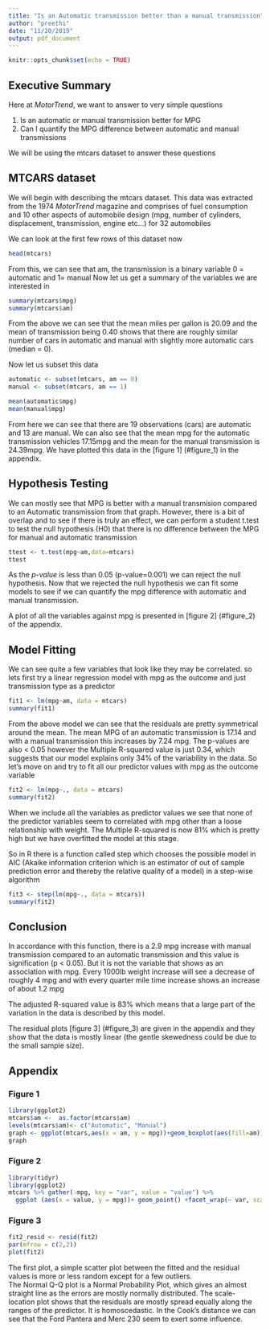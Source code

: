 ```yaml
---
title: "Is an Automatic transmission better than a manual transmission"
author: "preethi"
date: "11/20/2019"
output: pdf_document
---
```


```r
knitr::opts_chunk$set(echo = TRUE)
```

## Executive Summary

Here at *MotorTrend*, we want to answer to very simple questions  

1) Is an automatic or manual transmission better for MPG
2) Can I quantify the MPG difference between automatic and manual transmissions

We will be using the mtcars dataset to answer these questions  

## MTCARS dataset

We will begin with describing the mtcars dataset. This data was extracted from the 1974 *MotorTrend* magazine and comprises of fuel consumption and 10 other aspects of automobile design (mpg, number of cylinders, displacement, transmission, engine etc...) for 32 automobiles

We can look at the first few rows of this dataset now  

```r
head(mtcars)
```

From this, we can see that am, the transmission is a binary variable 0 = automatic and 1= manual
Now let us get a summary of the variables we are interested in  

```r
summary(mtcars$mpg)
summary(mtcars$am)
```
From the above we can see that the mean miles per gallon is 20.09 and the mean of transmission being 0.40 shows that there are roughly similar number of cars in automatic and manual with slightly more automatic cars (median = 0). 

Now let us subset this data
```r
automatic <- subset(mtcars, am == 0)
manual <- subset(mtcars, am == 1)

mean(automatic$mpg)
mean(manual$mpg)
```
From here we can see that there are 19 observations (cars) are automatic and 13 are manual. 
We can also see that the mean mpg for the automatic transmission vehicles 17.15mpg and the mean for the manual transmission is 24.39mpg.
We have plotted this data in the [figure 1] (#figure_1) in the appendix.

## Hypothesis Testing
We can mostly see that MPG is better with a manual transmision compared to an Automatic transmission from that graph. However, there is a bit of overlap and to see if there is truly an effect, we can perform a student t.test to test the null hypothesis (H0) that there is no difference between the MPG for manual and automatic transmission  

```r
ttest <- t.test(mpg~am,data=mtcars)
ttest
```
As the *p-value* is less than 0.05 (p-value=0.001) we can reject the null hypothesis. 
Now that we rejected the null hypothesis we can fit some models to see if we can quantify the mpg difference with automatic and manual transmission. 

A plot of all the variables against mpg is presented in [figure 2] (#figure_2) of the appendix.

## Model Fitting

We can see quite a few variables that look like they may be correlated. so lets first try a linear regression model with mpg as the outcome and just transmission type as a predictor  


```r
fit1 <- lm(mpg~am, data = mtcars)
summary(fit1)
```

From the above model we can see that the residuals are pretty symmetrical around the mean. 
The mean MPG of an automatic transmission is 17.14 and with a manual transmission this increases by 7.24 mpg. The p-values are also < 0.05 however the Multiple R-squared value is just 0.34, which suggests that our model explains only 34% of the variability in the data.
So let's move on and try to fit all our predictor values with mpg as the outcome variable  

```r

fit2 <- lm(mpg~., data = mtcars)
summary(fit2)
```

When we include all the variables as predictor values we see that none of the predictor variables seem to correlated with mpg other than a loose relationship with weight. The Multiple R-squared is now 81% which is pretty high but we have overfitted the model at this stage.  

So in R there is a function called step which chooses the possible model in AIC (Akaike information criterion which is an estimator of out of sample prediction error and thereby the relative quality of a model) in a step-wise algorithm

```r

fit3 <- step(lm(mpg~., data = mtcars))
summary(fit2)
```
## Conclusion
In accordance with this function, there is a 2.9 mpg increase with manual transmission compared to an automatic transmission and this value is signification (p < 0.05). But it is not the variable that shows as an association with mpg. Every 1000lb weight increase will see a decrease of roughly 4 mpg and with every quarter mile time increase shows an increase of about 1.2 mpg

The adjusted R-squared value is 83% which means that a large part of the variation in the data is described by this model. 

The residual plots [figure 3] (#figure_3) are given in the appendix and they show that the data is mostly linear (the gentle skewedness could be due to the small sample size). 



## Appendix

### <a id="figure_1"></a> Figure 1
```r
library(ggplot2)
mtcars$am <-  as.factor(mtcars$am)
levels(mtcars$am)<- c("Automatic", "Manual")
graph <- ggplot(mtcars,aes(x = am, y = mpg))+geom_boxplot(aes(fill=am))
graph
```

### <a id="figure_2"></a> Figure 2
```r
library(tidyr)
library(ggplot2)
mtcars %>% gather(-mpg, key = "var", value = "value") %>%
  ggplot (aes(x = value, y = mpg))+ geom_point() +facet_wrap(~ var, scales = "free") + theme_bw()

```

### <a id="figure_1=3"></a> Figure 3
```r
fit2_resid <- resid(fit2)
par(mfrow = c(2,2))
plot(fit2)
```

The first plot, a simple scatter plot between the fitted and the residual values is more or less random except for a few outliers.   
The Normal Q-Q plot is a Normal Probability Plot, which gives an almost straight line as the errors are mostly normally distributed. 
The scale-location plot shows that the residuals are mostly spread equally along the ranges of the predictor. It is homoscedastic. 
In the Cook's distance we can see that the Ford Pantera and Merc 230 seem to exert some influence. 




